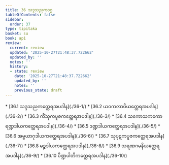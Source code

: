 ```yaml
---
title: 36 သဒ္ဒသညကဝဂ္ဂ
tableOfContents: false
sidebar:
  order: 37
type: tipitaka
basket: su
book: ap1
review:
  current: review
  updated: '2025-10-27T21:48:37.722662'
  updated_by: ''
  notes: ''
  history:
  - state: review
    date: '2025-10-27T21:48:37.722662'
    updated_by: ''
    notes: ''
    previous_state: draft
---
```



<ReviewStatus review={frontmatter.review} showDetails={true} />

<HypothesisAnnotation frontmatter={frontmatter} />

<DynamicBreadcrumb />



<TableOfContents book="ap1" section="36">
* [36.1 သဒ္ဒသညကတ္ထေရအပဒါန](./36-1/)
* [36.2 ယဝကလာပိယတ္ထေရအပဒါန](./36-2/)
* [36.3 ကိံသုကပူဇကတ္ထေရအပဒါန](./36-3/)
* [36.4 သကောသကကောရဏ္ဍဒါယကတ္ထေရအပဒါန](./36-4/)
* [36.5 ဒဏ္ဍဒါယကတ္ထေရအပဒါန](./36-5/)
* [36.6 အမ္ဗယာဂုဒါယကတ္ထေရအပဒါန](./36-6/)
* [36.7 သုပုဋကပူဇကတ္ထေရအပဒါန](./36-7/)
* [36.8 မဉ္စဒါယကတ္ထေရအပဒါန](./36-8/)
* [36.9 သရဏဂမနိယတ္ထေရအပဒါန](./36-9/)
* [36.10 ပိဏ္ဍပါတိကတ္ထေရအပဒါန](./36-10/)
</TableOfContents>